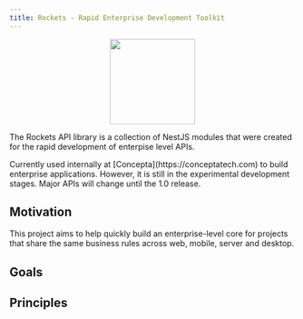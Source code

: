 ```yaml
---
title: Rockets - Rapid Enterprise Development Toolkit
---
```



<p align="center">
  <Image
    width="150"
    height="150"
    src="/assets/rockets-icon.svg"
  />
</p>

The Rockets API library is a collection of NestJS modules that were created for the rapid development of enterpise level APIs.

<CTA />

<Callout type="warning" emoji="⚠️">
  Currently used internally at [Concepta](https://conceptatech.com) to build enterprise applications. However, it is
  still in the experimental development stages. Major APIs will change until the
  1.0 release.
</Callout>

## Motivation

This project aims to help quickly build an enterprise-level core for projects that share the same business rules across web, mobile, server and desktop.

## Goals

## Principles

